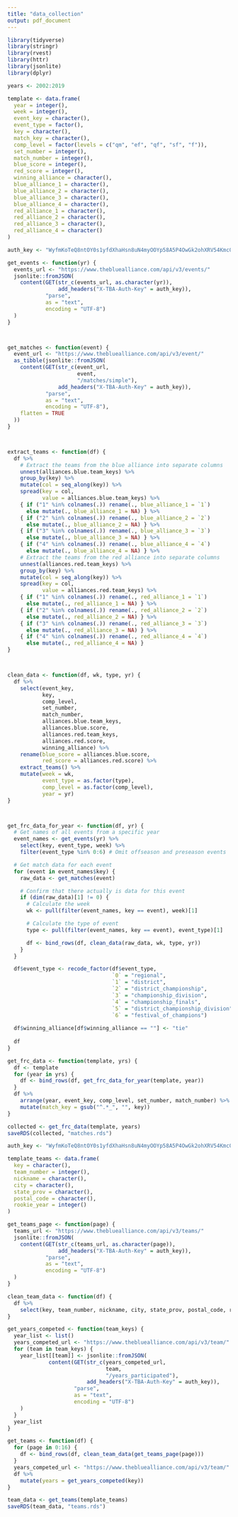 ```yaml
---
title: "data_collection"
output: pdf_document
---
```


```r
library(tidyverse)
library(stringr)
library(rvest)
library(httr)
library(jsonlite)
library(dplyr)

years <- 2002:2019
```

```r

template <- data.frame(
  year = integer(),
  week = integer(),
  event_key = character(),
  event_type = factor(),
  key = character(),
  match_key = character(),
  comp_level = factor(levels = c("qm", "ef", "qf", "sf", "f")),
  set_number = integer(),
  match_number = integer(),
  blue_score = integer(),
  red_score = integer(),
  winning_alliance = character(),
  blue_alliance_1 = character(),
  blue_alliance_2 = character(),
  blue_alliance_3 = character(),
  blue_alliance_4 = character(),
  red_alliance_1 = character(),
  red_alliance_2 = character(),
  red_alliance_3 = character(),
  red_alliance_4 = character()
)

auth_key <- "WyfmKoTeQ8ntOY0s1yfdXhaHsn8uN4myOOYp58A5P4OwGk2ohXRV54Kmc0tHJ7CM"

get_events <- function(yr) {
  events_url <- "https://www.thebluealliance.com/api/v3/events/"
  jsonlite::fromJSON(
    content(GET(str_c(events_url, as.character(yr)), 
                add_headers("X-TBA-Auth-Key" = auth_key)), 
            "parse", 
            as = "text", 
            encoding = "UTF-8")
  )
}



get_matches <- function(event) {
  event_url <- "https://www.thebluealliance.com/api/v3/event/"
  as_tibble(jsonlite::fromJSON(
    content(GET(str_c(event_url, 
                      event, 
                      "/matches/simple"), 
                add_headers("X-TBA-Auth-Key" = auth_key)), 
            "parse", 
            as = "text", 
            encoding = "UTF-8"),
    flatten = TRUE
  ))
}



extract_teams <- function(df) {
  df %>%
    # Extract the teams from the blue alliance into separate columns
    unnest(alliances.blue.team_keys) %>%
    group_by(key) %>%
    mutate(col = seq_along(key)) %>%
    spread(key = col, 
           value = alliances.blue.team_keys) %>%
    { if ("1" %in% colnames(.)) rename(., blue_alliance_1 = `1`)
      else mutate(., blue_alliance_1 = NA) } %>%
    { if ("2" %in% colnames(.)) rename(., blue_alliance_2 = `2`)
      else mutate(., blue_alliance_2 = NA) } %>%
    { if ("3" %in% colnames(.)) rename(., blue_alliance_3 = `3`)
      else mutate(., blue_alliance_3 = NA) } %>%
    { if ("4" %in% colnames(.)) rename(., blue_alliance_4 = `4`)
      else mutate(., blue_alliance_4 = NA) } %>%
    # Extract the teams from the red alliance into separate columns
    unnest(alliances.red.team_keys) %>%
    group_by(key) %>%
    mutate(col = seq_along(key)) %>%
    spread(key = col, 
           value = alliances.red.team_keys) %>%
    { if ("1" %in% colnames(.)) rename(., red_alliance_1 = `1`)
      else mutate(., red_alliance_1 = NA) } %>%
    { if ("2" %in% colnames(.)) rename(., red_alliance_2 = `2`)
      else mutate(., red_alliance_2 = NA) } %>%
    { if ("3" %in% colnames(.)) rename(., red_alliance_3 = `3`)
      else mutate(., red_alliance_3 = NA) } %>%
    { if ("4" %in% colnames(.)) rename(., red_alliance_4 = `4`)
      else mutate(., red_alliance_4 = NA) }
}



clean_data <- function(df, wk, type, yr) {
  df %>%
    select(event_key,
           key,
           comp_level,
           set_number,
           match_number,
           alliances.blue.team_keys,
           alliances.blue.score,
           alliances.red.team_keys,
           alliances.red.score,
           winning_alliance) %>%
    rename(blue_score = alliances.blue.score,
           red_score = alliances.red.score) %>%
    extract_teams() %>%
    mutate(week = wk,
           event_type = as.factor(type),
           comp_level = as.factor(comp_level),
           year = yr)
}



get_frc_data_for_year <- function(df, yr) {
  # Get names of all events from a specific year
  event_names <- get_events(yr) %>%
    select(key, event_type, week) %>%
    filter(event_type %in% 0:6) # Omit offseason and preseason events

  # Get match data for each event
  for (event in event_names$key) {
    raw_data <- get_matches(event)

    # Confirm that there actually is data for this event
    if (dim(raw_data)[1] != 0) {
      # Calculate the week
      wk <- pull(filter(event_names, key == event), week)[1]

      # Calculate the type of event
      type <- pull(filter(event_names, key == event), event_type)[1]

      df <- bind_rows(df, clean_data(raw_data, wk, type, yr))
    }
  }

  df$event_type <- recode_factor(df$event_type, 
                                 `0` = "regional",
                                 `1` = "district",
                                 `2` = "district_championship",
                                 `3` = "championship_division",
                                 `4` = "championship_finals",
                                 `5` = "district_championship_division",
                                 `6` = "festival_of_champions")
  
  df$winning_alliance[df$winning_alliance == ""] <- "tie"
  
  df
}

get_frc_data <- function(template, yrs) {
  df <- template
  for (year in yrs) {
    df <- bind_rows(df, get_frc_data_for_year(template, year))
  }
  df %>%
    arrange(year, event_key, comp_level, set_number, match_number) %>%
    mutate(match_key = gsub("^.*_", "", key))
}

collected <- get_frc_data(template, years)
saveRDS(collected, "matches.rds")
```


```r
auth_key <- "WyfmKoTeQ8ntOY0s1yfdXhaHsn8uN4myOOYp58A5P4OwGk2ohXRV54Kmc0tHJ7CM"

template_teams <- data.frame(
  key = character(),
  team_number = integer(),
  nickname = character(),
  city = character(),
  state_prov = character(),
  postal_code = character(),
  rookie_year = integer()
)

get_teams_page <- function(page) {
  teams_url <- "https://www.thebluealliance.com/api/v3/teams/"
  jsonlite::fromJSON(
    content(GET(str_c(teams_url, as.character(page)), 
                add_headers("X-TBA-Auth-Key" = auth_key)), 
            "parse", 
            as = "text", 
            encoding = "UTF-8")
  )
}

clean_team_data <- function(df) {
  df %>%
    select(key, team_number, nickname, city, state_prov, postal_code, rookie_year)
}

get_years_competed <- function(team_keys) {
  year_list <- list()
  years_competed_url <- "https://www.thebluealliance.com/api/v3/team/"
  for (team in team_keys) {
    year_list[[team]] <- jsonlite::fromJSON(
             content(GET(str_c(years_competed_url,
                               team,
                               "/years_participated"), 
                         add_headers("X-TBA-Auth-Key" = auth_key)), 
                     "parse",
                     as = "text",
                     encoding = "UTF-8")
    )
  }
  year_list
}

get_teams <- function(df) {
  for (page in 0:16) {
    df <- bind_rows(df, clean_team_data(get_teams_page(page)))
  }
  years_competed_url <- "https://www.thebluealliance.com/api/v3/team/"
  df %>%
    mutate(years = get_years_competed(key))
}

team_data <- get_teams(template_teams)
saveRDS(team_data, "teams.rds")
```